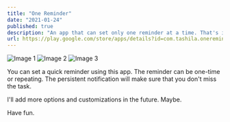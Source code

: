 ```yaml
---
title: "One Reminder"
date: "2021-01-24"
published: true
description: "An app that can set only one reminder at a time. That's it."
url: https://play.google.com/store/apps/details?id=com.tashila.onereminder
---
```


<div className="flex space-x-4">
    <img src="https://lh3.googleusercontent.com/zAkOhcIfNKmDEZOzQsOvjbC-k2cu8ZWgBsOk4I6gkMZPDKxJXGrDHJCj9V2R7-m17_4" alt="Image 1" className="w-1/3" />
    <img src="https://lh3.googleusercontent.com/XumNv5gEvMqbIx1yMRtowRrqA5qtBOhnO3KmkCPkw2-hlceeaQpkWnvOkImDOnRlBg" alt="Image 2" className="w-1/3" />
    <img src="https://lh3.googleusercontent.com/FvTMdzaQ9N7krHy7T99U4X6mgic1rhVNCjN2ahOFh29fmX5YeAh_c5hPzzn_t_1lxA" alt="Image 3" className="w-1/3" />
</div>

You can set a quick reminder using this app. The reminder can be one-time or repeating. The persistent notification will make sure that you don't miss the task.

I'll add more options and customizations in the future. Maybe.

Have fun.